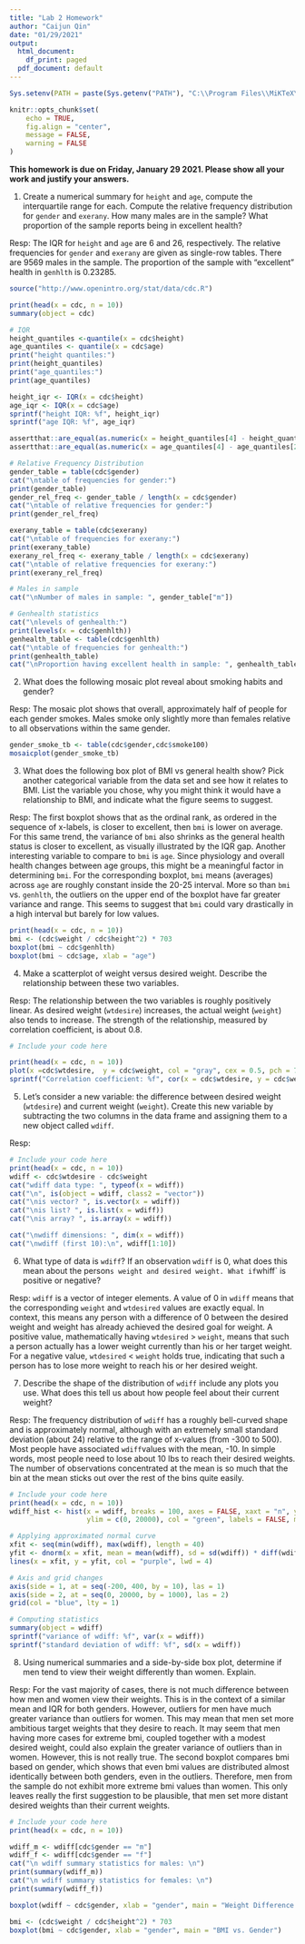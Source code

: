 ---
title: "Lab 2 Homework"
author: "Caijun Qin"
date: "01/29/2021"
output:
  html_document:
    df_print: paged
  pdf_document: default
---

```{r setup, include=FALSE}
Sys.setenv(PATH = paste(Sys.getenv("PATH"), "C:\\Program Files\\MiKTeX\\miktex\\bin\\x64", sep=.Platform$path.sep)) 

knitr::opts_chunk$set(
	echo = TRUE,
	fig.align = "center",
	message = FALSE,
	warning = FALSE
)
```

**This homework is due on Friday, January 29 2021. Please show all your work and justify your answers.**

1. Create a numerical summary for `height` and `age`, compute the interquartile range for each. Compute the relative frequency distribution for `gender` and `exerany`. How many males are in the sample? What proportion of the sample reports being in excellent health?

Resp: The IQR for `height` and `age` are 6 and 26, respectively. The relative frequencies for `gender` and `exerany` are given as single-row tables. There are 9569 males in the sample. The proportion of the sample with "excellent" health in `genhlth` is 0.23285.

```{r, echo=TRUE, out.width = '55%'}
source("http://www.openintro.org/stat/data/cdc.R")

print(head(x = cdc, n = 10))
summary(object = cdc)

# IQR
height_quantiles <-quantile(x = cdc$height)
age_quantiles <- quantile(x = cdc$age)
print("height quantiles:")
print(height_quantiles)
print("age_quantiles:")
print(age_quantiles)

height_iqr <- IQR(x = cdc$height)
age_iqr <- IQR(x = cdc$age)
sprintf("height IQR: %f", height_iqr)
sprintf("age IQR: %f", age_iqr)

assertthat::are_equal(as.numeric(x = height_quantiles[4] - height_quantiles[2]), height_iqr)
assertthat::are_equal(as.numeric(x = age_quantiles[4] - age_quantiles[2]), age_iqr)

# Relative Frequency Distribution
gender_table = table(cdc$gender)
cat("\ntable of frequencies for gender:")
print(gender_table)
gender_rel_freq <- gender_table / length(x = cdc$gender)
cat("\ntable of relative frequencies for gender:")
print(gender_rel_freq)

exerany_table = table(cdc$exerany)
cat("\ntable of frequencies for exerany:")
print(exerany_table)
exerany_rel_freq <- exerany_table / length(x = cdc$exerany)
cat("\ntable of relative frequencies for exerany:")
print(exerany_rel_freq)

# Males in sample
cat("\nNumber of males in sample: ", gender_table["m"])

# Genhealth statistics
cat("\nlevels of genhealth:")
print(levels(x = cdc$genhlth))
genhealth_table <- table(cdc$genhlth)
cat("\ntable of frequencies for genhealth:")
print(genhealth_table)
cat("\nProportion having excellent health in sample: ", genhealth_table["excellent"] / length(cdc$genhlth))

```

2. What does the following mosaic plot reveal about smoking habits and gender?

Resp: The mosaic plot shows that overall, approximately half of people for each gender smokes. Males smoke only slightly more than females relative to all observations within the same gender.

```{r mosaic-smoke-gender1, eval=FALSE}
gender_smoke_tb <- table(cdc$gender,cdc$smoke100)
mosaicplot(gender_smoke_tb)
```

3. What does the following box plot of BMI vs general health show? Pick another categorical variable from the data set and see how it relates to BMI. List the variable you chose, why you might think it would have a relationship to BMI, and indicate what the figure seems to suggest. 

Resp: The first boxplot shows that as the ordinal rank, as ordered in the sequence of x-labels, is closer to excellent, then `bmi` is lower on average. For this same trend, the variance of `bmi` also shrinks as the general health status is closer to excellent, as visually illustrated by the IQR gap. Another interesting variable to compare to `bmi` is `age`. Since physiology and overall health changes between age groups, this might be a meaningful factor in determining `bmi`. For the corresponding boxplot, `bmi` means (averages) across `age` are roughly constant inside the 20-25 interval. More so than `bmi` vs. `genhlth`, the outliers on the upper end of the boxplot have far greater variance and range. This seems to suggest that `bmi` could vary drastically in a high interval but barely for low values.

```{r boxplot-bmi, eval=FALSE}
print(head(x = cdc, n = 10))
bmi <- (cdc$weight / cdc$height^2) * 703
boxplot(bmi ~ cdc$genhlth)
boxplot(bmi ~ cdc$age, xlab = "age")
```

4. Make a scatterplot of weight versus desired weight. Describe the relationship between these two variables.

Resp: The relationship between the two variables is roughly positively linear. As desired weight (`wtdesire`) increases, the actual weight (`weight`) also tends to increase. The strength of the relationship, measured by correlation coefficient, is about 0.8.

```{r, echo=TRUE, out.width = '55%'}
# Include your code here

print(head(x = cdc, n = 10))
plot(x =cdc$wtdesire,  y = cdc$weight, col = "gray", cex = 0.5, pch = 7, main = "Comparing Weight Against Desired Weight", xlab = "Desired Weight", ylab = "Weight")
sprintf("Correlation coefficient: %f", cor(x = cdc$wtdesire, y = cdc$weight))

```


5. Let's consider a new variable: the difference between desired weight (`wtdesire`) and current weight (`weight`). Create this new variable by subtracting the two columns in the data frame and assigning them to a new object called `wdiff`.

Resp: 

```{r, echo=TRUE, out.width = '45%'}
# Include your code here
print(head(x = cdc, n = 10))
wdiff <- cdc$wtdesire - cdc$weight
cat("wdiff data type: ", typeof(x = wdiff))
cat("\n", is(object = wdiff, class2 = "vector"))
cat("\nis vector? ", is.vector(x = wdiff))
cat("\nis list? ", is.list(x = wdiff))
cat("\nis array? ", is.array(x = wdiff))

cat("\nwdiff dimensions: ", dim(x = wdiff))
cat("\nwdiff (first 10):\n", wdiff[1:10])

```

6. What type of data is `wdiff`? If an observation `wdiff` is 0, what does this mean about the person`s weight and desired weight. What if `whiff` is positive or negative?

Resp: `wdiff` is a vector of integer elements. A value of 0 in `wdiff` means that the corresponding `weight` and `wtdesired` values are exactly equal. In context, this means any person with a difference of 0 between the desired weight and weight has already achieved the desired goal for weight. A positive value, mathematically having `wtdesired` > `weight`, means that such a person actually has a lower weight currently than his or her target weight. For a negative value, `wtdesired` < `weight` holds true, indicating that such a person has to lose more weight to reach his or her desired weight.

7. Describe the shape of the distribution of `wdiff` include any plots you use. What does this tell us about how people feel about their current weight?

Resp: The frequency distribution of `wdiff` has a roughly bell-curved shape and is approximately normal, although with an extremely small standard deviation (about 24) relative to the range of x-values (from -300 to 500). Most people have associated `wdiff`values with the mean, -10. In simple words, most people need to lose about 10 lbs to reach their desired weights. The number of observations concentrated at the mean is so much that the bin at the mean sticks out over the rest of the bins quite easily.

```{r, echo=TRUE, out.width = '45%'}
# Include your code here
print(head(x = cdc, n = 10))
wdiff_hist <- hist(x = wdiff, breaks = 100, axes = FALSE, xaxt = "n", yaxt = "n", xlim = c(-200, 400), 
                   ylim = c(0, 20000), col = "green", labels = FALSE, main = "wdiff Frequency Distribution")

# Applying approximated normal curve
xfit <- seq(min(wdiff), max(wdiff), length = 40) 
yfit <- dnorm(x = xfit, mean = mean(wdiff), sd = sd(wdiff)) * diff(wdiff_hist$mids[1:2]) * length(wdiff) 
lines(x = xfit, y = yfit, col = "purple", lwd = 4)

# Axis and grid changes
axis(side = 1, at = seq(-200, 400, by = 10), las = 1)
axis(side = 2, at = seq(0, 20000, by = 1000), las = 2)
grid(col = "blue", lty = 1)

# Computing statistics
summary(object = wdiff)
sprintf("variance of wdiff: %f", var(x = wdiff))
sprintf("standard deviation of wdiff: %f", sd(x = wdiff))

```


8. Using numerical summaries and a side-by-side box plot, determine if men tend to view their weight differently than women. Explain.

Resp: For the vast majority of cases, there is not much difference between how men and women view their weights. This is in the context of a similar mean and IQR for both genders. However, outliers for men have much greater variance than outliers for women. This may mean that men set more ambitious target weights that they desire to reach. It may seem that men having more cases for extreme bmi, coupled together with a modest desired weight, could also explain the greater variance of outliers than in women. However, this is not really true. The second boxplot compares bmi based on gender, which shows that even bmi values are distributed almost identically between both genders, even in the outliers. Therefore, men from the sample do not exhibit more extreme bmi values than women. This only leaves really the first suggestion to be plausible, that men set more distant desired weights than their current weights.

```{r, echo=TRUE,out.width = '45%'}
# Include your code here
print(head(x = cdc, n = 10))

wdiff_m <- wdiff[cdc$gender == "m"]
wdiff_f <- wdiff[cdc$gender == "f"]
cat("\n wdiff summary statistics for males: \n")
print(summary(wdiff_m))
cat("\n wdiff summary statistics for females: \n")
print(summary(wdiff_f))

boxplot(wdiff ~ cdc$gender, xlab = "gender", main = "Weight Difference by Gender")

bmi <- (cdc$weight / cdc$height^2) * 703
boxplot(bmi ~ cdc$gender, xlab = "gender", main = "BMI vs. Gender")
```


